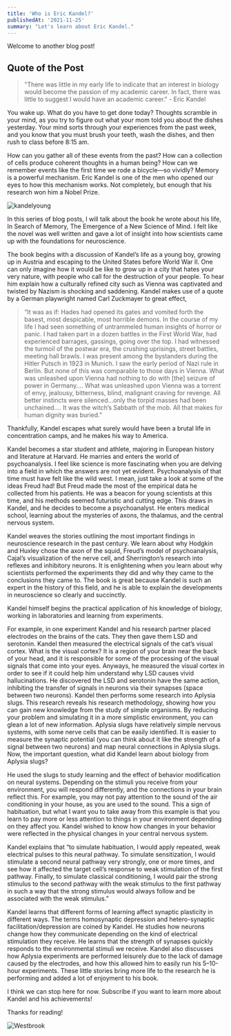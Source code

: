 ```yaml
---
title: 'Who is Eric Kandel?'
publishedAt: '2021-11-25'
summary: "Let's learn about Eric Kandel."
---
```


Welcome to another blog post!

## Quote of the Post
> "There was little in my early life to indicate that an interest in biology would become the passion of my academic career. In fact, there was little to suggest I would have an academic career." - Eric Kandel

You wake up. What do you have to get done today? Thoughts scramble in your mind, as you try to figure out what your mom told you about the dishes yesterday. Your mind sorts through your experiences from the past week, and you know that you must brush your teeth, wash the dishes, and then rush to class before 8:15 am. 

How can you gather all of these events from the past? How can a collection of cells produce coherent thoughts in a human being? How can we remember events like the first time we rode a bicycle—so vividly? Memory is a powerful mechanism. Eric Kandel is one of the men who opened our eyes to how this mechanism works. Not completely, but enough that his research won him a Nobel Prize.

![kandelyoung](/images/kandelyoung.jpg)

In this series of blog posts, I will talk about the book he wrote about his life, In Search of Memory, The Emergence of a New Science of Mind. I felt like the novel was well written and gave a lot of insight into how scientists came up with the foundations for neuroscience.

The book begins with a discussion of Kandel’s life as a young boy, growing up in Austria and escaping to the United States before World War II. One can only imagine how it would be like to grow up in a city that hates your very nature, with people who call for the destruction of your people. To hear him explain how a culturally refined city such as Vienna was captivated and twisted by Nazism is shocking and saddening. 
Kandel makes use of a quote by a German playwright named Carl Zuckmayer to great effect,

> “It was as if: Hades had opened its gates and vomited forth the basest, most despicable, most horrible demons. In the course of my life I had seen something of untrammeled human insights of horror or panic. I had taken part in a dozen battles in the First World War, had experienced barrages, gassings, going over the top. I had witnessed the turmoil of the postwar era, the crushing uprisings, street battles, meeting hall brawls. I was present among the bystanders during the Hitler Putsch in 1923 in Munich. I saw the early period of Nazi rule in Berlin. But none of this was comparable to those days in Vienna. What was unleashed upon Vienna had nothing to do with [the] seizure of power in Germany…. What was unleashed upon Vienna was a torrent of envy, jealousy, bitterness, blind, malignant craving for revenge. All better instincts were silenced…only the torpid masses had been unchained…. It was the witch’s Sabbath of the mob. All that makes for human dignity was buried.”

Thankfully, Kandel escapes what surely would have been a brutal life in concentration camps, and he makes his way to America.  

Kandel becomes a star student and athlete, majoring in European history and literature at Harvard. He marries and enters the world of psychoanalysis. I feel like science is more fascinating when you are delving into a field in which the answers are not yet evident. Psychoanalysis of that time must have felt like the wild west. I mean, just take a look at some of the ideas Freud had! But Freud made the most of the empirical data he collected from his patients. He was a beacon for young scientists at this time, and his methods seemed futuristic and cutting edge. This draws in Kandel, and he decides to become a psychoanalyst. He enters medical school, learning about the mysteries of axons, the thalamus, and the central nervous system. 

Kandel weaves the stories outlining the most important findings in neuroscience research in the past century. We learn about why Hodgkin and Huxley chose the axon of the squid, Freud’s model of psychoanalysis, Cajal’s visualization of the nerve cell, and Sherrington’s research into reflexes and inhibitory neurons. It is enlightening when you learn about why scientists performed the experiments they did and why they came to the conclusions they came to. The book is great because Kandel is such an expert in the history of this field, and he is able to explain the developments in neuroscience so clearly and succinctly.

Kandel himself begins the practical application of his knowledge of biology, working in laboratories and learning from experiments.

For example, in one experiment Kandel and his research partner placed electrodes on the brains of the cats. They then gave them LSD and serotonin. Kandel then measured the electrical signals of the cat’s visual cortex. What is the visual cortex? It is a region of your brain near the back of your head, and it is responsible for some of the processing of the visual signals that come into your eyes. Anyways, he measured the visual cortex in order to see if it could help him understand why LSD causes vivid hallucinations. He discovered the LSD and serotonin have the same action, inhibiting the transfer of signals in neurons via their synapses (space between two neurons). 
Kandel then performs some research into Aplysia slugs. This research reveals his research methodology, showing how you can gain new knowledge from the study of simple organisms. By reducing your problem and simulating it in a more simplistic environment, you can glean a lot of new information. Aplysia slugs have relatively simple nervous systems, with some nerve cells that can be easily identified. It is easier to measure the synaptic potential (you can think about it like the strength of a signal between two neurons) and map neural connections in Aplysia slugs. Now, the important question, what did Kandel learn about biology from Aplysia slugs?

He used the slugs to study learning and the effect of behavior modification on neural systems. Depending on the stimuli you receive from your environment, you will respond differently, and the connections in your brain reflect this. For example, you may not pay attention to the sound of the air conditioning in your house, as you are used to the sound. This a sign of habituation, but what I want you to take away from this example is that you learn to pay more or less attention to things in your environment depending on they affect you. Kandel wished to know how changes in your behavior were reflected in the physical changes in your central nervous system.

Kandel explains that “to simulate habituation, I would apply repeated, weak electrical pulses to this neural pathway. To simulate sensitization, I would stimulate a second neural pathway very strongly, one or more times, and see how it affected the target cell’s response to weak stimulation of the first pathway. Finally, to simulate classical conditioning, I would pair the strong stimulus to the second pathway with the weak stimulus to the first pathway in such a way that the strong stimulus would always follow and be associated with the weak stimulus.”

Kandel learns that different forms of learning affect synaptic plasticity in different ways. The terms homosynaptic depression and hetero-synaptic facilitation/depression are coined by Kandel. He studies how neurons change how they communicate depending on the kind of electrical stimulation they receive. He learns that the strength of synapses quickly responds to the environmental stimuli we receive. Kandel also discusses how Aplysia experiments are performed leisurely due to the lack of damage caused by the electrodes, and how this allowed him to easily run his 5–10-hour experiments. These little stories bring more life to the research he is performing and added a lot of enjoyment to his book.

I think we can stop here for now. Subscribe if you want to learn more about Kandel and his achievements!

Thanks for reading!

![Westbrook](/images/dancing.gif)

